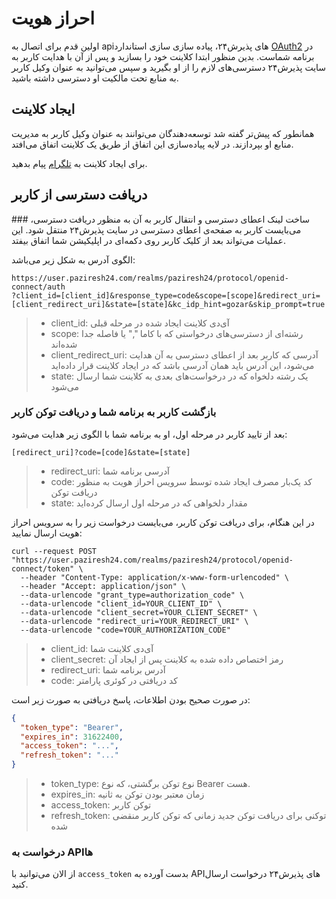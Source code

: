 # احراز هویت
اولین قدم برای اتصال به api‌های پذیرش۲۴، پیاده سازی سازی استاندارد [OAuth2](https://oauth.net/2/) در برنامه‌ شماست. بدین منظور ابتدا کلاینت خود را بسازید و پس از آن با هدایت کاربر به سایت پذیرش۲۴ دسترسی‌های لازم را از او بگیرید و سپس می‌توانید به عنوان وکیل کاربر به منابع تحت مالکیت او دسترسی داشته باشید.

## ایجاد کلاینت
همانطور که پیش‌تر گفته شد توسعه‌دهندگان می‌توانند به عنوان وکیل کاربر به مدیریت منابع او بپردازند. در لایه پیاده‌سازی این اتفاق از طریق یک کلاینت اتفاق می‌افتد. 

برای ایجاد کلاینت به [تلگرام](https://t.me/amirhbeigi) پیام بدهید.

## دریافت دسترسی از کاربر


<Steps >
### ساخت لینک اعطای دسترسی و انتقال کاربر به آن
به منظور دریافت دسترسی، می‌بایست کاربر به صفحه‌ی اعطای دسترسی در سایت پذیرش۲۴ منتقل شود. این عملیات می‌تواند بعد از کلیک کاربر روی دکمه‌ای در اپلیکیشن شما اتفاق بیفتد.

الگوی آدرس به شکل زیر می‌باشد:

```curl
https://user.paziresh24.com/realms/paziresh24/protocol/openid-connect/auth
?client_id=[client_id]&response_type=code&scope=[scope]&redirect_uri=[client_redirect_uri]&state=[state]&kc_idp_hint=gozar&skip_prompt=true

```

> - client_id: آی‌دی کلاینت ایجاد شده در مرحله قبلی
> - scope: رشته‌ای از دسترسی‌های درخواستی که با کاما "," یا فاصله جدا شده‌اند
> - client_redirect_uri: آدرسی که کاربر بعد از اعطای دسترسی به آن هدایت می‌شود، این آدرس باید همان آدرسی باشد که در ایجاد کلاینت قرار داده‌اید
> - state: یک رشته دلخواه که در درخواست‌های بعدی به کلاینت شما ارسال می‌شود
 
### بازگشت کاربر به برنامه شما و دریافت توکن کاربر
 
بعد از تایید کاربر در مرحله اول، او به برنامه شما با الگوی زیر هدایت می‌شود:

```text
[redirect_uri]?code=[code]&state=[state]
```

> - redirect_uri: آدرسی برنامه شما
> - code: کد یک‌بار مصرف ایجاد شده توسط سرویس احراز هویت به منظور دریافت توکن
> - state: مقدار دلخواهی که در مرحله اول ارسال کرده‌اید

در این هنگام، برای دریافت توکن کاربر، می‌بایست درخواست زیر را به سرویس احراز هویت ارسال نمایید:

```curl
curl --request POST "https://user.paziresh24.com/realms/paziresh24/protocol/openid-connect/token" \
  --header "Content-Type: application/x-www-form-urlencoded" \
  --header "Accept: application/json" \
  --data-urlencode "grant_type=authorization_code" \
  --data-urlencode "client_id=YOUR_CLIENT_ID" \
  --data-urlencode "client_secret=YOUR_CLIENT_SECRET" \
  --data-urlencode "redirect_uri=YOUR_REDIRECT_URI" \
  --data-urlencode "code=YOUR_AUTHORIZATION_CODE"
```

> - client_id: آی‌دی کلاینت شما
> - client_secret: رمز اختصاص داده شده به کلاینت پس از ایجاد آن
> - redirect_uri: آدرس برنامه شما
> - code: کد دریافتی در کوئری پارامتر

در صورت صحیح بودن اطلاعات، پاسخ دریافتی به صورت زیر است:

```json
{
  "token_type": "Bearer",
  "expires_in": 31622400,
  "access_token": "...",
  "refresh_token": "..."
}
```
 
> - token_type: نوع توکن برگشتی، که نوع Bearer هست.
> - expires_in: زمان معتبر بودن توکن به ثانیه
> - access_token: توکن کاربر
> - refresh_token: توکنی برای دریافت توکن جدید زمانی که توکن کاربر منقضی شده

### درخواست به APIها

از الان می‌توانید با `access_token` بدست آورده به APIهای پذیرش۲۴ درخواست ارسال کنید.
</Steps>